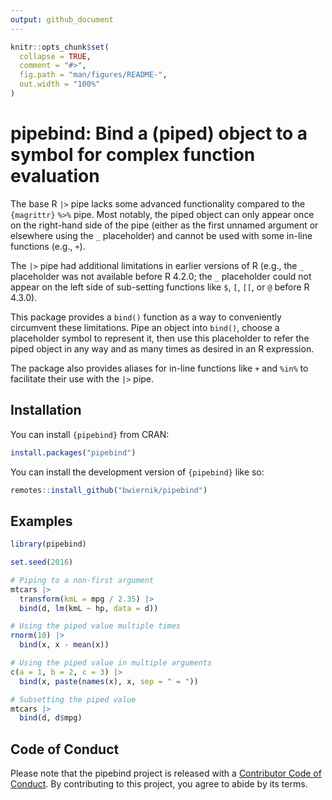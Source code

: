 ```yaml
---
output: github_document
---
```


<!-- README.md is generated from README.Rmd. Please edit that file -->

```r
knitr::opts_chunk$set(
  collapse = TRUE,
  comment = "#>",
  fig.path = "man/figures/README-",
  out.width = "100%"
)
```

# pipebind: Bind a (piped) object to a symbol for complex function evaluation

<!-- badges: start -->
<!-- badges: end -->

The base R `|>` pipe lacks some advanced functionality compared
to the `{magrittr}` `%>%` pipe. Most notably, the piped object can
only appear once on the right-hand side of the pipe (either as the first unnamed
argument or elsewhere using the `_` placeholder) and cannot be used with some
in-line functions (e.g., `+`). 

The `|>` pipe had additional limitations in earlier versions of R 
(e.g., the `_` placeholder was not available before R 4.2.0; the `_` placeholder
could not appear on the left side of sub-setting functions like `$`, `[`, `[[`,
or `@` before R 4.3.0).

This package provides a `bind()` function as a way to conveniently circumvent 
these limitations.
Pipe an object into `bind()`, choose a placeholder symbol to represent it,
then use this placeholder to refer the piped object in any way and as many
times as desired in an R expression.

The package also provides aliases for in-line functions like `+` and `%in%` to
facilitate their use with the `|>` pipe.

## Installation

You can install `{pipebind}` from CRAN:

```r
install.packages("pipebind")
```

You can install the development version of `{pipebind}` like so:

``` r
remotes::install_github("bwiernik/pipebind")
```

## Examples

```r
library(pipebind)

set.seed(2016)

# Piping to a non-first argument
mtcars |>
  transform(kmL = mpg / 2.35) |>
  bind(d, lm(kmL ~ hp, data = d))

# Using the piped value multiple times
rnorm(10) |>
  bind(x, x - mean(x))

# Using the piped value in multiple arguments
c(a = 1, b = 2, c = 3) |>
  bind(x, paste(names(x), x, sep = " = "))

# Subsetting the piped value
mtcars |>
  bind(d, d$mpg)
```


## Code of Conduct
  
  Please note that the pipebind project is released with a [Contributor Code of Conduct](https://contributor-covenant.org/version/2/0/CODE_OF_CONDUCT.html). By contributing to this project, you agree to abide by its terms.
